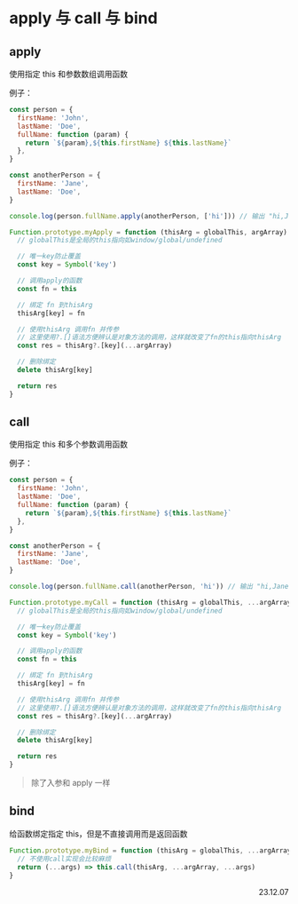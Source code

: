 # apply 与 call 与 bind

## apply

使用指定 this 和参数数组调用函数

例子：

```js
const person = {
  firstName: 'John',
  lastName: 'Doe',
  fullName: function (param) {
    return `${param},${this.firstName} ${this.lastName}`
  },
}

const anotherPerson = {
  firstName: 'Jane',
  lastName: 'Doe',
}

console.log(person.fullName.apply(anotherPerson, ['hi'])) // 输出 "hi,Jane Doe"
```

```js
Function.prototype.myApply = function (thisArg = globalThis, argArray) {
  // globalThis是全局的this指向如window/global/undefined

  // 唯一key防止覆盖
  const key = Symbol('key')

  // 调用apply的函数
  const fn = this

  // 绑定 fn 到thisArg
  thisArg[key] = fn

  // 使用thisArg 调用fn 并传参
  // 这里使用?.[]语法方便辨认是对象方法的调用，这样就改变了fn的this指向thisArg
  const res = thisArg?.[key](...argArray)

  // 删除绑定
  delete thisArg[key]

  return res
}
```

## call

使用指定 this 和多个参数调用函数

例子：

```js
const person = {
  firstName: 'John',
  lastName: 'Doe',
  fullName: function (param) {
    return `${param},${this.firstName} ${this.lastName}`
  },
}

const anotherPerson = {
  firstName: 'Jane',
  lastName: 'Doe',
}

console.log(person.fullName.call(anotherPerson, 'hi')) // 输出 "hi,Jane Doe"
```

```js
Function.prototype.myCall = function (thisArg = globalThis, ...argArray) {
  // globalThis是全局的this指向如window/global/undefined

  // 唯一key防止覆盖
  const key = Symbol('key')

  // 调用apply的函数
  const fn = this

  // 绑定 fn 到thisArg
  thisArg[key] = fn

  // 使用thisArg 调用fn 并传参
  // 这里使用?.[]语法方便辨认是对象方法的调用，这样就改变了fn的this指向thisArg
  const res = thisArg?.[key](...argArray)

  // 删除绑定
  delete thisArg[key]

  return res
}
```

> 除了入参和 apply 一样

## bind

给函数绑定指定 this，但是不直接调用而是返回函数

```js
Function.prototype.myBind = function (thisArg = globalThis, ...argArray) {
  // 不使用call实现会比较麻烦
  return (...args) => this.call(thisArg, ...argArray, ...args)
}
```

<p align="right">23.12.07</p>
